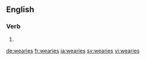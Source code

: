 ==English==

===Verb===
{{head|en}}

# {{en-third-person singular of|weary}}

[[de:wearies]]
[[fr:wearies]]
[[ja:wearies]]
[[sv:wearies]]
[[vi:wearies]]